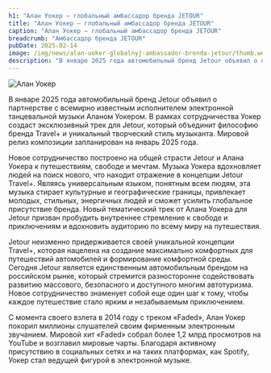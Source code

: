 ```yaml
---
h1: "Алан Уокер – глобальный амбассадор бренда JETOUR"
title: "Алан Уокер – глобальный амбассадор бренда JETOUR"
caption: "Алан Уокер – глобальный амбассадор бренда JETOUR"
breadcrumb: "Амбассадор бренда JETOUR"
pubDate: 2025-02-14
image: /img/news/alan-uoker-globalnyj-ambassador-brenda-jetour/thumb.webp
description: "В январе 2025 года автомобильный бренд Jetour объявил о партнерстве с всемирно известным исполнителем электронной танцевальной музыки Аланом Уокером. В рамках сотрудничества Уокер создаст эксклюзивный трек для Jetour, который объединит философию бренда Travel+ и уникальный творческий стиль музыканта. Мировой релиз композиции запланирован на январь 2025 года."
---
```




<img src="/img/news/alan-uoker-globalnyj-ambassador-brenda-jetour/1.webp" class="mb-10" alt="Алан Уокер" />

В январе 2025 года автомобильный бренд Jetour объявил о партнерстве с всемирно известным исполнителем электронной танцевальной музыки Аланом Уокером. В рамках сотрудничества Уокер создаст эксклюзивный трек для Jetour, который объединит философию бренда Travel+ и уникальный творческий стиль музыканта. Мировой релиз композиции запланирован на январь 2025 года.

Новое сотрудничество построено на общей страсти Jetour и Алана Уокера к путешествиям, свободе и мечтам. Музыка Уокера вдохновляет людей на поиск нового, что находит отражение в концепции Jetour Travel+. Являясь универсальным языком, понятным всем людям, эта музыка стирает культурные и географические границы, привлекает молодых, стильных, энергичных людей и сможет усилить глобальное присутствие бренда.  Новый тематический трек от Алана Уокера для Jetour призван пробудить внутреннее стремление к свободе и приключениям и вдохновить аудиторию по всему миру на путешествия.

Jetour неизменно придерживается своей уникальной концепции Travel+, которая нацелена на создание максимально комфортных для путешествий автомобилей и формирование комфортной среды. Сегодня Jetour является единственным автомобильным брендом на российском рынке, который стремится разносторонне содействовать развитию массового, безопасного и доступного многим автотуризма. Новое сотрудничество знаменует собой еще один шаг к тому, чтобы каждое путешествие стало ярким и незабываемым приключением.

С момента своего взлета в 2014 году с треком «Faded», Алан Уокер покорил миллионы слушателей своим фирменным электронным звучанием. Мировой хит «Faded» собрал более 1,2 млрд просмотров на YouTube и возглавил мировые чарты. Благодаря активному присутствию в социальных сетях и на таких платформах, как Spotify, Уокер стал ведущей фигурой в электронной музыке.

<SpecialSalonsInfo dataFormName="Узнать подробнее. Алан Уокер – глобальный амбассадор бренда JETOUR" />